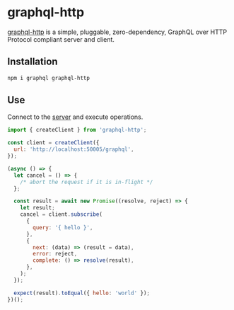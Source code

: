 # graphql-http

[graphql-http](https://github.com/graphql/graphql-http) is a simple, pluggable, zero-dependency, GraphQL over HTTP Protocol compliant server and client.

## Installation

```sh npm2yarn
npm i graphql graphql-http
```

## Use

Connect to the [server](/server) and execute operations.

```js
import { createClient } from 'graphql-http';

const client = createClient({
  url: 'http://localhost:50005/graphql',
});

(async () => {
  let cancel = () => {
    /* abort the request if it is in-flight */
  };

  const result = await new Promise((resolve, reject) => {
    let result;
    cancel = client.subscribe(
      {
        query: '{ hello }',
      },
      {
        next: (data) => (result = data),
        error: reject,
        complete: () => resolve(result),
      },
    );
  });

  expect(result).toEqual({ hello: 'world' });
})();
```
